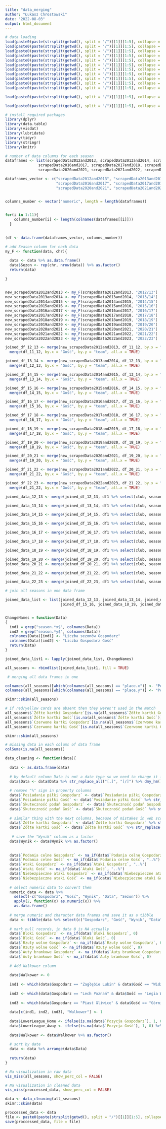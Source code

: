 ---
title: "data_merging"
author: "Łukasz Chrostowski"
date: "2022-08-03"
output: html_document
---

```{r, echo=FALSE}
# data loading
load(paste0(paste(strsplit(getwd(), split = "/")[[1]][1:5], collapse = "/"), "/data/scrapedData2012and2013.Rdata"))
load(paste0(paste(strsplit(getwd(), split = "/")[[1]][1:5], collapse = "/"), "/data/scrapedData2013and2014.Rdata"))
load(paste0(paste(strsplit(getwd(), split = "/")[[1]][1:5], collapse = "/"), "/data/scrapedData2014and2015.Rdata"))
load(paste0(paste(strsplit(getwd(), split = "/")[[1]][1:5], collapse = "/"), "/data/scrapedData2015and2016.Rdata"))
load(paste0(paste(strsplit(getwd(), split = "/")[[1]][1:5], collapse = "/"), "/data/scrapedData2016and2017.Rdata"))
load(paste0(paste(strsplit(getwd(), split = "/")[[1]][1:5], collapse = "/"), "/data/scrapedData2017and2018.Rdata"))
load(paste0(paste(strsplit(getwd(), split = "/")[[1]][1:5], collapse = "/"), "/data/scrapedData2018and2019.Rdata"))
load(paste0(paste(strsplit(getwd(), split = "/")[[1]][1:5], collapse = "/"), "/data/scrapedData2019and2020.Rdata"))
load(paste0(paste(strsplit(getwd(), split = "/")[[1]][1:5], collapse = "/"), "/data/scrapedData2020and2021.Rdata"))
load(paste0(paste(strsplit(getwd(), split = "/")[[1]][1:5], collapse = "/"), "/data/scrapedData2021and2022.Rdata"))
load(paste0(paste(strsplit(getwd(), split = "/")[[1]][1:5], collapse = "/"), "/data/scrapedData2022and2023.Rdata"))

load(paste0(paste(strsplit(getwd(), split = "/")[[1]][1:5], collapse = "/"), "/data/table_data.Rdata")) # load table for each season

load(paste0(paste(strsplit(getwd(), split = "/")[[1]][1:5], collapse = "/"), "/data/number_of_seasons_by_each_club.Rdata")) # load data of seasons number for each club


```

```{r, message=FALSE, warning=FALSE}
# install required packages
library(dplyr)
library(data.table)
library(visdat)
library(lubridate)
library(tidyr)
library(stringr)
library(knitr)
```

```{r}
# number of data columns for each season
dataframes <- list(scrapedData2012and2013, scrapedData2013and2014, scrapedData2014and2015, scrapedData2015and2016,
               scrapedData2016and2017, scrapedData2017and2018, scrapedData2018and2019, scrapedData2019and2020,
               scrapedData2020and2021, scrapedData2021and2022, scrapedData2022and2023)

dataframes_vector <- c("scrapedData2012and2013", "scrapedData2013and2014", "scrapedData2014and2015", "scrapedData2015and2016",
                       "scrapedData2016and2017", "scrapedData2017and2018", "scrapedData2018and2019", "scrapedData2019and2020",
                       "scrapedData2020and2021", "scrapedData2021and2022", "scrapedData2022and2023")


columns_number <- vector("numeric", length = length(dataframes))

  
for(i in 1:11){
    columns_number[i] <- length(colnames(dataframes[[i]]))
  }
  

(df <- data.frame(dataframes_vector, columns_number)) 

```

```{r}
# add Season column for each data
my_F <- function(data, chr){
  
  data <- data %>% as.data.frame()
  data$Sezon <- rep(chr, nrow(data)) %>% as.factor()
  return(data)
  
}


new_scrapedData2012and2013 <- my_F(scrapedData2012and2013, "2012/13")
new_scrapedData2013and2014 <- my_F(scrapedData2013and2014, "2013/14")
new_scrapedData2014and2015 <- my_F(scrapedData2014and2015, "2014/15")
new_scrapedData2015and2016 <- my_F(scrapedData2015and2016, "2015/16")
new_scrapedData2016and2017 <- my_F(scrapedData2016and2017, "2016/17")
new_scrapedData2017and2018 <- my_F(scrapedData2017and2018, "2017/18")
new_scrapedData2018and2019 <- my_F(scrapedData2018and2019, "2018/19")
new_scrapedData2019and2020 <- my_F(scrapedData2019and2020, "2019/20")
new_scrapedData2020and2021 <- my_F(scrapedData2020and2021, "2020/21")
new_scrapedData2021and2022 <- my_F(scrapedData2021and2022, "2021/22")
new_scrapedData2022and2023 <- my_F(scrapedData2022and2023, "2022/23")

joined_df_12_13 <- merge(new_scrapedData2012and2013, df_11_12, by.x = "Gospodarz", by.y = "team", all.x = TRUE) %>%
  merge(df_11_12, by.x = "Gość", by.y = "team", all.x = TRUE)

joined_df_13_14 <- merge(new_scrapedData2013and2014, df_12_13, by.x = "Gospodarz", by.y = "team", all.x = TRUE) %>% 
  merge(df_12_13, by.x = "Gość", by.y = "team", all.x = TRUE)

joined_df_14_15 <- merge(new_scrapedData2014and2015, df_13_14, by.x = "Gospodarz", by.y = "team", all.x = TRUE) %>% 
  merge(df_13_14, by.x = "Gość", by.y = "team", all.x = TRUE)

joined_df_15_16 <- merge(new_scrapedData2015and2016, df_14_15, by.x = "Gospodarz", by.y = "team", all.x = TRUE) %>% 
  merge(df_14_15, by.x = "Gość", by.y = "team", all.x = TRUE)

joined_df_16_17 <- merge(new_scrapedData2016and2017, df_15_16, by.x = "Gospodarz", by.y = "team", all.x = TRUE) %>% 
  merge(df_15_16, by.x = "Gość", by.y = "team", all.x = TRUE)

joined_df_17_18 <- merge(new_scrapedData2017and2018, df_16_17, by.x = "Gospodarz", by.y = "team", all.x = TRUE) %>% 
  merge(df_16_17, by.x = "Gość", by.y = "team", all.x = TRUE)

joined_df_18_19 <- merge(new_scrapedData2018and2019, df_17_18, by.x = "Gospodarz", by.y = "team", all.x = TRUE) %>% 
  merge(df_17_18, by.x = "Gość", by.y = "team", all.x = TRUE)

joined_df_19_20 <- merge(new_scrapedData2019and2020, df_18_19, by.x = "Gospodarz", by.y = "team", all.x = TRUE) %>% 
  merge(df_18_19, by.x = "Gość", by.y = "team", all.x = TRUE)

joined_df_20_21 <- merge(new_scrapedData2020and2021, df_19_20, by.x = "Gospodarz", by.y = "team", all.x = TRUE) %>% 
  merge(df_19_20, by.x = "Gość", by.y = "team", all.x = TRUE)

joined_df_21_22 <- merge(new_scrapedData2021and2022, df_20_21, by.x = "Gospodarz", by.y = "team", all.x = TRUE) %>% 
  merge(df_21_22, by.x = "Gość", by.y = "team", all.x = TRUE)

joined_df_22_23 <- merge(new_scrapedData2022and2023, df_21_22, by.x = "Gospodarz", by.y = "team", all.x = TRUE) %>% 
  merge(df_21_22, by.x = "Gość", by.y = "team", all.x = TRUE)

joined_data_12_13 <- merge(joined_df_12_13, df1 %>% select(club, season12.13), by.x = "Gospodarz", by.y = "club", all.x = TRUE) %>% merge(df1 %>% select(club, season12.13), by.x = "Gość", by.y = "club", all.x = TRUE)

joined_data_13_14 <- merge(joined_df_13_14, df1 %>% select(club, season13.14), by.x = "Gospodarz", by.y = "club", all.x = TRUE) %>% merge(df1 %>% select(club, season13.14), by.x = "Gość", by.y = "club", all.x = TRUE)

joined_data_14_15 <- merge(joined_df_14_15, df1 %>% select(club, season14.15), by.x = "Gospodarz", by.y = "club", all.x = TRUE) %>% merge(df1 %>% select(club, season14.15), by.x = "Gość", by.y = "club", all.x = TRUE)

joined_data_15_16 <- merge(joined_df_15_16, df1 %>% select(club, season15.16), by.x = "Gospodarz", by.y = "club", all.x = TRUE) %>% merge(df1 %>% select(club, season15.16), by.x = "Gość", by.y = "club", all.x = TRUE)

joined_data_16_17 <- merge(joined_df_16_17, df1 %>% select(club, season16.17), by.x = "Gospodarz", by.y = "club", all.x = TRUE) %>% merge(df1 %>% select(club, season16.17), by.x = "Gość", by.y = "club", all.x = TRUE)

joined_data_17_18 <- merge(joined_df_17_18, df1 %>% select(club, season17.18), by.x = "Gospodarz", by.y = "club", all.x = TRUE) %>% merge(df1 %>% select(club, season17.18), by.x = "Gość", by.y = "club", all.x = TRUE)

joined_data_18_19 <- merge(joined_df_18_19, df1 %>% select(club, season18.19), by.x = "Gospodarz", by.y = "club", all.x = TRUE) %>% merge(df1 %>% select(club, season18.19), by.x = "Gość", by.y = "club", all.x = TRUE)

joined_data_19_20 <- merge(joined_df_19_20, df1 %>% select(club, season19.20), by.x = "Gospodarz", by.y = "club", all.x = TRUE) %>% merge(df1 %>% select(club, season19.20), by.x = "Gość", by.y = "club", all.x = TRUE)
joined_data_20_21 <- merge(joined_df_20_21, df1 %>% select(club, season20.21), by.x = "Gospodarz", by.y = "club", all.x = TRUE) %>% merge(df1 %>% select(club, season20.21), by.x = "Gość", by.y = "club", all.x = TRUE)

joined_data_21_22 <- merge(joined_df_21_22, df1 %>% select(club, season21.22), by.x = "Gospodarz", by.y = "club", all.x = TRUE) %>% merge(df1 %>% select(club, season21.22), by.x = "Gość", by.y = "club", all.x = TRUE)

joined_data_22_23 <- merge(joined_df_22_23, df1 %>% select(club, season22.23), by.x = "Gospodarz", by.y = "club", all.x = TRUE) %>% merge(df1 %>% select(club, season22.23), by.x = "Gość", by.y = "club", all.x = TRUE)

```


```{r}
# join all seasons in one data frame

joined_data_list <- list(joined_data_12_13, joined_data_13_14, joined_data_14_15, joined_data_15_16, joined_data_16_17, joined_data_17_18,      
                         joined_df_15_16, joined_data_18_19, joined_data_19_20, joined_df_20_21, joined_df_21_22, joined_df_22_23)


ChangeNames = function(Data)
{
  ind1 = grep("season.*x$", colnames(Data))
  ind2 = grep("season.*y$", colnames(Data))
  colnames(Data)[ind1] <- "Liczba sezonów Gospodarz"
  colnames(Data)[ind2] <- "Liczba Gospodarz Gość"
  return(Data)
}

joined_data_list1 <- lapply(joined_data_list, ChangeNames)

all_seasons <- rbindlist(joined_data_list1, fill = TRUE)

 # merging all data frames in one

colnames(all_seasons)[which(colnames(all_seasons) == "place.x")] <- "Pozycja Gospodarz"
colnames(all_seasons)[which(colnames(all_seasons) == "place.y")] <- "Pozycja Gość"

skimr::skim(all_seasons)

# if red/yellow cards are absent then they weren't used in the match
all_seasons$`Żółte kartki Gospodarz`[is.na(all_seasons$`Żółte kartki Gospodarz`)] <- 0
all_seasons$`Żółte kartki Gość`[is.na(all_seasons$`Żółte kartki Gość`)] <- 0
all_seasons$`Czerwone kartki Gospodarz`[is.na(all_seasons$`Czerwone kartki Gospodarz`)] <- 0
all_seasons$`Czerwone kartki Gość`[is.na(all_seasons$`Czerwone kartki Gość`)] <- 0

skimr::skim(all_seasons)
```

```{r}
# missing data in each column of data frame
colSums(is.na(all_seasons))
```

```{r, warning=FALSE}
data_cleaning <- function(data){
  
  data <- as.data.frame(data)
  
  # by default column Data is not a date type so we need to change it in correct way using stringr and lubridate packages
  data$Data <- data$Data %>% str_replace_all("[.]", "[/]") %>% dmy_hm() 
  
  # remove "%" sign in property columns
  data$`Posiadanie piłki Gospodarz` <- data$`Posiadanie piłki Gospodarz` %>% str_replace_all("[%]", "") %>% as.numeric()
  data$`Posiadanie piłki Gość` <- data$`Posiadanie piłki Gość` %>% str_replace_all("[%]", "") %>% as.numeric() 
  data$`Skuteczność podań Gospodarz` <- data$`Skuteczność podań Gospodarz` %>% str_replace_all("[%]", "") %>% as.numeric()
  data$`Skuteczność podań Gość` <- data$`Skuteczność podań Gość` %>% str_replace_all("[%]", "") %>% as.numeric() 
  
  # similar thing with the next columns, because of mistakes in web scraping
  data$`Żółte kartki Gospodarz` <- data$`Żółte kartki Gospodarz` %>% str_replace("..%", "")
  data$`Żółte kartki Gość` <- data$`Żółte kartki Gość` %>% str_replace("..%", "") 
  
   # save the "Wynik" column as a factor
  data$Wynik <- data$Wynik %>% as.factor()
  
  
  data$`Podania celne Gospodarz` <- na_if(data$`Podania celne Gospodarz`, "..%")
  data$`Podania celne Gość` <- na_if(data$`Podania celne Gość`, "..%")
  data$`Ataki Gospodarz` <- na_if(data$`Ataki Gospodarz`, "..%")
  data$`Ataki Gość` <- na_if(data$`Ataki Gość`, "..%")
  data$`Niebezpieczne ataki Gospodarz` <- na_if(data$`Niebezpieczne ataki Gospodarz`, "..%")
  data$`Niebezpieczne ataki Gość` <- na_if(data$`Niebezpieczne ataki Gość`, "..%")
  
  # select numeric data to convert them
  numeric_data <- data %>%
    select(-c("Gospodarz", "Gość", "Wynik", "Data", "Sezon")) %>% 
    apply(2, function(x) as.numeric(x)) %>% 
    as.data.frame()
  
  # merge numeric and character data frames and save it as a tibble
  data <- tibble(data %>% select(c("Gospodarz", "Gość", "Wynik", "Data", "Sezon")) %>% as.data.frame(), numeric_data)  
  
  # mark null records, in data 0 is NA actually
  data$`Bloki Gospodarz` <- na_if(data$`Bloki Gospodarz`, 0)
  data$`Bloki Gość` <- na_if(data$`Bloki Gość`, 0)
  data$`Rzuty wolne Gospodarz` <- na_if(data$`Rzuty wolne Gospodarz`, 0)
  data$`Rzuty wolne Gość` <- na_if(data$`Rzuty wolne Gość`, 0)
  data$`Auty bramkowe Gospodarz` <- na_if(data$`Auty bramkowe Gospodarz`, 0)
  data$`Auty bramkowe Gość` <- na_if(data$`Auty bramkowe Gość`, 0)
  
  # Add Walkower column
  
  data$Walkower <- 0
  
  ind1 <- which(data$Gospodarz == "Zagłębie Lubin" & data$Gość == "Widzew Łódź" & data$Wynik == "A")
  
  ind2 <- which(data$Gospodarz == "Lech Poznań" & data$Gość == "Legia Warszawa" & data$Wynik == "A" & data$`Gole Gość` == 3)
  
  ind3 <- which(data$Gospodarz == "Piast Gliwice" & data$Gość == "Górnik Zabrze" & data$Wynik == "A")
  
  data[c(ind1, ind2, ind3), "Walkower"] <- 1
  
  data$LowerLeague_Home <- ifelse(is.na(data$`Pozycja Gospodarz`), 1, 0) %>% as.factor()
  data$LowerLeague_Away <- ifelse(is.na(data$`Pozycja Gość`), 1, 0) %>% as.factor()
  
  data$Walkower <- data$Walkower %>% as.factor()
  
  # sort by date
  data <- data %>% arrange(data$Data)
  
  return(data)
}
```

```{r, warning=FALSE}
# Na visualization in raw data
vis_miss(all_seasons, show_perc_col = FALSE) 

# Na visualization in cleaned data
vis_miss(proccessed_data, show_perc_col = FALSE)
```

```{r, results = 'asis'}
data <- data_cleaning(all_seasons)
skimr::skim(data)
```

```{r, echo = FALSE}
proccessed_data <- data
file <- paste0(paste(strsplit(getwd(), split = "/")[[1]][1:5], collapse = "/"), "/output/processed_data.Rdata")
save(proccessed_data, file = file)
```





